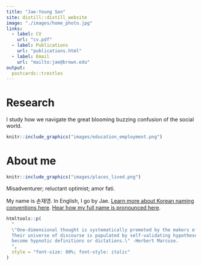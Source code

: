 ```yaml
---
title: "Jae-Young Son"
site: distill::distill_website
image: "./images/home_photo.jpg"
links:
  - label: CV
    url: "cv.pdf"
  - label: Publications
    url: "publications.html"
  - label: Email
    url: "mailto:jae@brown.edu"
output:
  postcards::trestles
---
```


# Research

I study how we navigate the great blooming buzzing confusion of the social world.

```r
knitr::include_graphics("images/education_employment.png")
```

# About me

```r
knitr::include_graphics("images/places_lived.png")
```

Misadventurer; reluctant optimist; amor fati.

My name is 손재영. In English, I go by Jae. [Learn more about Korean naming conventions here](https://en.wikipedia.org/wiki/Korean_name). [Hear how my full name is pronounced here](https://translate.google.com/?sl=kr&tl=en&text=%EC%86%90%EC%9E%AC%EC%98%81&op=translate).

```r
htmltools::p(
  "
  \"One-dimensional thought is systematically promoted by the makers of politics and their purveyors of mass information.
  Their universe of discourse is populated by self-validating hypotheses which, incessantly and monopolistically repeated,
  become hypnotic definitions or dictations.\" -Herbert Marcuse.
  ",
  style = "font-size: 80%; font-style: italic"
)
```
